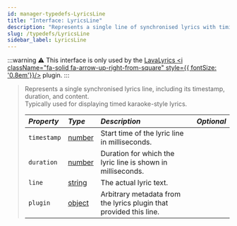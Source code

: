```yaml
---
id: manager-typedefs-LyricsLine
title: "Interface: LyricsLine"
description: "Represents a single line of synchronised lyrics with timing and metadata."
slug: /typedefs/LyricsLine
sidebar_label: LyricsLine
---
```


:::warning
⚠️ This interface is only used by the [LavaLyrics <i className="fa-solid fa-arrow-up-right-from-square" style={{ fontSize: '0.8em'}}/>](https://github.com/topi314/LavaLyrics) plugin.
:::

> Represents a single synchronised lyrics line, including its timestamp, duration, and content.  
> Typically used for displaying timed karaoke-style lyrics.
> 
> | <i className="fa-solid fa-hashtag"/> Property | <i className="fa-solid fa-font"/> Type                                                            | <i className="fa-solid fa-list"/> Description                      | <i className="fa-solid fa-flask"/> Optional |
> |:----------------------------------------------|:--------------------------------------------------------------------------------------------------|:------------------------------------------------------------------ |:-------------------------------------------:|
> | `timestamp`                                   | [number](https://developer.mozilla.org/en-US/docs/Web/JavaScript/Reference/Global_Objects/Number) | Start time of the lyric line in milliseconds.                      | <i className="fa-solid fa-xmark"/>          |
> | `duration`                                    | [number](https://developer.mozilla.org/en-US/docs/Web/JavaScript/Reference/Global_Objects/Number) | Duration for which the lyric line is shown in milliseconds.        | <i className="fa-solid fa-xmark"/>          |
> | `line`                                        | [string](https://developer.mozilla.org/en-US/docs/Web/JavaScript/Reference/Global_Objects/String) | The actual lyric text.                                             | <i className="fa-solid fa-xmark"/>          |
> | `plugin`                                      | [object](https://developer.mozilla.org/en-US/docs/Web/JavaScript/Reference/Global_Objects/Object) | Arbitrary metadata from the lyrics plugin that provided this line. | <i className="fa-solid fa-check"/>          |
